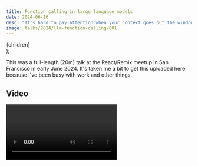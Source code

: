 ```yaml
---
title: Function calling in large language models
date: 2024-06-16
desc: "It's hard to pay attention when your context goes out the window."
image: talks/2024/llm-function-calling/001
---
```


  <div className="ml-4 pl-4 border-l-4 italic max-w-xs text-gray-600 float-right">
    {children}
  </div>
);

This was a full-length (20m) talk at the React/Remix meetup in San Francisco in early June 2024. It's taken me a bit to get this uploaded here because I've been busy with work and other things.

## Video

<Video path="talks/2024/llm-function-calling" />

[YouTube version](https://youtu.be/1hccnlLIppk)

<Conv name="Cadey" mood="coffee">
  This is spoken word. It is not written like I write blogposts. It is
  reproduced here for your reading convenience. The primary output of my talks
  are the words I speak and the slides are meant to accent them. As such, I have
  pruned most of the slides from this transcript.
</Conv>

<Slide
  name="2024/llm-function-calling/001"
  desc="The title slide of the talk. It shows the speaker name and the title."
/>

Good evening everyone! How're all of you doing tonight? I'm Xe Iaso and tonight I'm gonna talk about how "function calling" or "tool use works with Large Language Models. I've seen a lot of people misconstrue this, especially with recent product launches, and I think that a more fundamental understanding of what's going on will help everyone here. Spoiler: the model isn't actually calling the functions itself. I'll get into more detail as we go on.

Before we get started though, I want to explain how and why I made this talk in the way that I did. I frequently get asked if I use large language models or other AI tools to help me write these talks.

Generally, I don't. There's a really good reason why: they're not good enough yet. As a bit of an experiment, I had an AI model write the outline and initial parts of the script based on a Slack rant. Don't worry though, I edited it. Heavily. Let me know what you think, I'm really curious as to how this style comes off in practice.

<Slide
  name="2024/llm-function-calling/003"
  desc="The text 'How function calling works with large language models' in big bold white letters with a black outline on top of a maze in the background."
/>

As technology continues to evolve, generative AI models are able to process and fabricate human-like language. But what makes these models tick? How can we use them productively in our scalable workflows? Let's dive in.

<Slide
  name="2024/llm-function-calling/004"
  desc="An 'About the speaker' slide with information about Xe Iaso as well as highlights about their career."
/>

Before we get started though I want to introduce myself. I'm Xe Iaso, a technologist and philosopher who's passionate about exploring the intersection of technology and human experience. As **the** Senior Technophilosopher at Fly.io, I've had the privilege of working on cutting-edge projects that blur the lines between code and creativity.

With over a decade of experience in the tech industry, I've seen firsthand how rapidly advancements in AI, machine learning, and natural language processing are transforming our world. And yet, amidst all this change, there's still so much we don't understand about these powerful tools.

In this talk, we'll be delving into the world of large language models, also known as LLMs. These models have revolutionized the way we interact with technology from chatbots to virtual assistants. Even though countless people have used them to generate essays, code snippets, and other bits of prose; very few people understand how any of this nonsense actually works. Much less how they get used productively.

Tonight we'll be exploring the myths and misconceptions surrounding these models and give you a deep dive into how they are extended with tools.

### Mythbusting

<Slide
  name="2024/llm-function-calling/006"
  desc="The logo for the TV show 'Mythbusters'."
/>

Many people have misconceptions about how large language models works and it's time to set the record straight! In this section we're going to explore some common myths and misunderstandings that can lead to frustration and confusion when trying to navigate the hype.

<Slide
  name="2024/llm-function-calling/007"
  desc="The tarot card The Magician over the text 'The model is doing something magic behind the scenes'."
/>

Many people assume that large language models are somehow capable of performing complex calculations or accessing vast amounts of knowledge to generate their responses. They're actually a lot dumber than you'd think. All the model has access to is the context that you give it and anything that it outputs.

Okay, let's be clear, scientists and philosophers don't really know how knowledge works but we are assuming that large language models don't have knowledge in the same way that we do. Personally I think it's closer to rote memory in practice than anything. Like anything the devil is in the details but in this case the details are all in the environment around the model.

On that note, another common misconception is that large language models are superintelligent beings and are capable of answering any question with perfect accuracy or performing any task in the real world. While they're certainly impressive for what they are, these models have fundamental limitations and biases that can affect their performance.

In reality, a model's capabilities and limitations are determined by its training data and by the specific use case it was trained for. For example, a model trained on medical text might be excellent at summarizing scientific articles but is probably really bad at creative writing or answering philosophy questions. By understanding the limitations and biases of given models you can better design your applications and workflows to get the most out of these tools.

<PullQuote>
  The systems around the model are what turn any generated text into actions.
</PullQuote>

Another thing that isn't helping is the hype cycle creating products that seem to have magical abilities to "do things". The horrifying truth of the matter is that the model can do anything as long as that anything is generating text.

I've actually seen this go so far as to people thinking that large language models have predictive capabilities are able to let see the future. While they're certainly powerful at generating text based on patterns and their training data these models are not actually predicting the future!

Instead they're simply recognizing patterns and probabilities based on what they've seen before because humans are really bad about repeating ourselves. If you type "I love you" a lot on your phone, when you type "I love", your phone is going to correctly assume that the next word is likely to be "you". Multiply these patterns across the entirety of human language and you can see that there's actually a lot of things that are very simple from that level.

<Slide
  name="2024/llm-function-calling/012"
  desc="An ai-generated illustration of a blue-eyed pink haired anime woman smiling in front of the Space Needle with roses surrounding the image. The overlaid text says 'Limitations define art'."
/>

By understanding the limitations of how large language models and their runtimes work you can design applications that can better leverage their strengths while avoiding overpromising or misrepresenting their capabilities. Large language models and similar tools are not sonic screwdrivers; but they are really good at what they do. When you really understand what they're good at, you can use this to your advantage.

Some thorns have roses.

### Technical deep-dive

Now that we've covered the concepts and misconceptions, let's double click on the details.

When we train large language models we typically feed them a bunch of text and have them infer patterns off of that text. There's two fancy terms for how this is done but they're both basically different variants of the same thing: supervised and unsupervised learning.

- Supervised learning is where you tell the model what the inputs and outputs are.
- Unsupervised learning is when you throw wikipedia at it and see what happens.

Both of these are essential because it allows the model to define patterns in different ways.

So if we're really throwing chat logs and wikipedia into a blender, what makes the end result so useful? There's a few things at play here:

- Scale: large language models are often trained on and massive amounts of data harvested from various commercial and noncommercial sources, such as wikipedia and my blog. These datasets often contain billions or even trillions of tokens. Scale allows them to learn complex patterns and relationships in the data.
- Complexity: Human language is complicated. The resulting models also are very complicated. We believe that complexity enables the model to capture subtle nuances in language.
- Training methods: different training methods such as masked language modelling next sentence prediction and sentence ordering allow large language models to learn from diverse types and formats of data.

While large language models have received remarkable success for how simple the transformer architecture is, there are still several challenges and limitations that arise from their complexity:

- Computational requirements: training large language models requires significant computational resources which can be a major bottleneck. Major vendors such as NVidia have procurement times that are over a year long. Major vendors also seem unable to or are unwilling to provide sufficient video memory on these cards so that training can be done more efficiently (even though the needed dram chips would cost $5 at most per card). This increases the cost and training time significantly.
- Data quality: The quality of the training data is critical to the models performance. Poor quality data can lead to biased or inaccurate results, such as mistaking sarcastic instructions on gluing cheese to pizza as genuine instructions. Not to mention the quality of the AI that generated a notable fraction of the training data you are undoubtedly using.
- Interpretability: Large language models are black boxes where you put an input and you get an output and nobody is really able to explain why the output came the way out the way that did. This has resulted with entire cottage industries of paid PDFs on LinkedIn to tell you the best prompts for ChatGPT.

As a reminder, large language models are not:

- Superintelligent
- Universal tools
- The machine god

As a sci-fi author, I can assure you that we are far, far away from them being any of this. Sorry [Roko](https://en.wikipedia.org/wiki/Roko%27s_basilisk), you're safe this time.

### Tokenization

You might have noticed me mentioning the word tokens before without really defining what I mean. I'm going to fix that. Tokenization is the process of breaking down text into individual units called tokens. Large language models and other AI projects don't understand text in the way that we do.

Consider this sentence by a famous philosopher:

<Slide
  name="2024/llm-function-calling/025"
  desc="The sentence 'We're no strangers to love, you know the rules and so do I' in large bold letters with the citation of 'Rick Astley, haha gottem I bet you didn’t expect a nerd would rickroll you at a meetup'."
/>

As humans we can break this down into the units of speech like words, clauses, and phrases to see what's going on. This is not what an AI model sees. Here's how openai models tokenized that quote:

<Slide
  name="2024/llm-function-calling/026"
  desc="A screenshot of the OpenAI tokenizer demo, showing that the example phrase is 59 characters and 16 tokens. Each token is highlighted in a different color."
/>

These fifty nine characters are broken into sixteen tokens. These tokens are what the model actually sees. This is why models have difficulty doing spelling or math tasks. Imagine how difficult it would be to do math if all of your numbers were broken off in weird ways. Actually I'm sorry I need to clarify a bit further. The model doesn't actually see the text. It sees this:

```
[1687, 3207, 912,  40721,
 311,  3021, 11,   499,
 1440, 279,  5718, 11,
 323,  779,  656,  358]
```

The model just sees a bunch of numbers that correlate to the different tokens, without having any context as to what those words actually are. Anything that the model learns about the words is merely inferred from the training set. The platforms that your models run on go to great effort to hide this by making tokenization an implementation detail.

And realistically just tokenizing it is all well and good but that only helps us for predict next word tasks like autocomplete on your phone keyboard. We need to put a layer on top of the raw tokenization to represent things like conversations, messages, and packets.

### ChatML

In the industry we use many systems for this but the one I'm most familiar with is called ChatML. ChatML is an encoding system where a stream of tokens is broken into messages based on the roles of the interlocutors and uses magic tokens to mark the start and end of messages.

As an example here's a ChatML session between a user and an assistant with a system message:

```
<|im_start|>system
You are Mimi, a helpful programming assistant.
<|im_end|>
<|im_start|>user
Why is the sky blue?
<|im_end|>
<|im_start|>assistant
The sky appears blue because of a phenomenon called Rayleigh scattering, where shorter wavelengths of light (like blue and violet) are scattered more than longer wavelengths (like red and orange) by the tiny molecules of gases in the atmosphere.
<|im_end|>
```

<Slide
  name="2024/llm-function-calling/031"
  desc="The ChatML session from above, but with color-coding next to the message packets to visually demonstrate where each one starts and ends."
/>

There's three messages here: a system message that tells the model who they are, a user question asking why the sky is blue, and a response that explains the answer. Those magic `<|im_start|>` and `<|im_end|>` tokens are what are used to break the thing apart into messages like this:

```json
[
  {
    "role": "system",
    "content": "You are Mimi, a helpful programming assistant."
  },
  { "role": "user", "content": "Why is the sky blue?" },
  {
    "role": "assistant",
    "content": "The sky appears blue because of a phenomenon called Rayleigh scattering, where shorter wavelengths of light (like blue and violet) are scattered more than longer wavelengths (like red and orange) by the tiny molecules of gases in the atmosphere."
  }
]
```

The platform parses the tokens into JSON which is sent back to the user. Once it's on the users device it presents something like this:

<Slide
  name="2024/llm-function-calling/033"
  desc="A fabricated iMessage screenshot with the same contents as above, with Xe Iaso Dot Net Cinematic Universe references as easter-eggs."
/>

These abstractions allow the model to emit a stream of tokens that are parsed by the environment and then are sent through to the client so you have the facade of communication. Everything's wrapped up into bubbles in the chat apps that some of you are typing into right now. I'm not judging, openly.

Everything works thanks to the magic `<|im_start|>` and `<|im_end|>` tokens that have special meeting to the runtime. If the model ends its turn, the runtime stops generating new tokens. These are inserted into the training data so the model understands them. This type of training is called instruction tuning.

And with this level of abstraction we have the ability to tell the user why the sky is blue, or answer any other questions that are in the rote memory of the model. However, we can make this useful by letting the model use tools.

### Tools

At a high level, when you make a model choose between tools, you're effectively using it to classify which tool is relevant for the given input. for example if the user asks about the weather in Cincinnati you probably want to use a "get temperature in city" tool to generate the answer. The model also needs to signal to the runtime that it's using a tool so the the runtime can do whatever that tool means.

<BlockQuote>What is the traffic situation like on the bay bridge?</BlockQuote>

So let's say the user asks your model what the traffic's like on the bay bridge. Given the list of tools on the slide before the model can tell that it probably needs do a google search.

```
<|im_start|>assistant
<|tool_call|>{"tool_name": "search_google", "query":
"traffic situation on the Bay Bridge"}
<|im_end|>
```

So for the sake of argument let's say that you've trained your model to use a tool call token whenever it calls a tool with parameters in json. When the runtime sees this it tries to parse the json output and then executes the tool. There are techniques to force the model to output the right formatting but in this case let's say that the model is capable of generating perfectly spherical json after a tool call token is emitted.

```
<|im_start|>tool
[
  {"title": "Bay Bridge in chaos after Techaro brainplant patient gets out of their car to do a dance", "site": "The Onion"}
]
<|im_end>
```

So the runtime injects the results of the tool into the next call so that the model can fabricate an answer for the user. And then it gets the model to emit something like this:

<Slide
  name="2024/llm-function-calling/040"
  desc="Another fabricated iMessage screenshot where the model spells out that the bay bridge is in chaos because a Techaro brainplant patient got out of their car to do a dance."
/>

And something like this is how you give the facade of the model being able to actually do things when they're not really capable of doing it in the first place. the model is really picking between tools that it has available, choosing to execute one, reading the results, and then generating new text (or even tool calls) based on the results.

<PullQuote>
  This lets you turn a large language model into a compiler with instructions on
  how to mangle things in plain English.
</PullQuote>

However you don't need to chain yourself to the chat interaction model. When a model uses a tool, it generates valid JSON. This means you can use it in any other flow you want, as long as it can read JSON.

And now that we've built everything up, here's the use cases that I think we're gonna have for these models in the long run.

So that you remember them better, I've made them all end in -tion:

<Slide
  name="2024/llm-function-calling/042"
  desc="A slide showing the future uses of large language models with a green-haired anime idol on the other side signing to a crowd of fans with waving glowstick/microphones."
/>

- Classification is when the model classifies user input into specific categories, intents, or tool invocations. This can be anything from sentiment analysis of tweets, to a better Alexa, to retrieval augmented generation.
- Summarization is where the model generates a summary of the information that is provided. This could be anything from reading a complicated report to get the key takeaways, looking through financial reports to see what's changed, or even taking Linux kernel commits to translate what they do into plain English.
- And finally, fabrication is when the model uses the information that it's given as well as the information that it's trained on to fabricate a response that meets the user's request. Fabrication and hallucination are two sides of the same card. The main difference between fabrication and hallucination is fabrications are aligned with observable reality and hallucinations tell you to leave your dog in a hot car.

By combining these three use cases our model can provide users with the exact information they need when they need it. This allows our model to have contextual understanding of requests so it can generate a response that is relevant and accurate. Combining fabrication and summarization allows you to ingest a bunch of different textbooks and then give the user a more helpful answer.

Imagine being able to ingest the entire specification for a obscure programming language and asking it a question based on the source code you're looking at and then getting the model to fabricate some plausible code to get you started with. This is where the real magic sets in. Avoiding the terror of the empty canvas.

This all adds up to give the user the impression that the model is intelligent when it's actually a bunch of unintelligent components working together to create that illusion. It's not really smart, it's just really good at making you _think_ it's smart.

### Conclusion

Throughout this talk, we have journeyed through the intricacies of large language models, unraveling their underlying mechanisms and dispelling common misconceptions. We've explored how these models are trained and utilized, hopefully gaining a deeper appreciation for their capabilities and limitations.

One of the biggest strengths and weaknesses of large language models is the inherent randomness to their output. Consider this classic quote from IBM:

<BlockQuote>
  A computer can never be held accountable, therefore a computer must never make
  a management decision.
</BlockQuote>

Does your app really benefit from unpredictable randomness? If not, you may want to use another tool.

Oh, you thought this talk was only theory? Think again. I've written a little program called `rant2outline` that lets you recreate the workflow I used to write this talk. If you want to try it, open [recipeficator.fly.dev](https://recipeficator.fly.dev/) in a new tab and go to town. The more text you give it, the better the output will be. It may take a few tries because again, random.

If you want to check out the code, it's [on GitHub](https://github.com/superfly/rant2outline). If you want to run your own copy, clone it and run `npm install && npm run yeet`. That will create a private instance with your own GPU node accessible over Flycast.

<Slide
  name="2024/llm-function-calling/049"
  desc="The conclusion slide showing a link to the source code of my demo, a mock pokemon card about the speaker, and an invitation to email questions to fabrication@xeserv.us."
/>

And with that, I've been Xe Iaso and I hope you've had fun. I'll be wandering around with stickers in case you have any questions. Just look for my technicolor dreamcoat, you can probably see it from space. If I don't get to you, email them to [fabrication@xeserv.us](mailto:fabrication@xeserv.us)

Have a good evening y'all!

<Conv name="Cadey" mood="coffee">
  There was a question and answer section, but I did not have the time to
  properly transcribe it. I'll try to get to it later. Watch the video if you
  want to see it.
</Conv>
